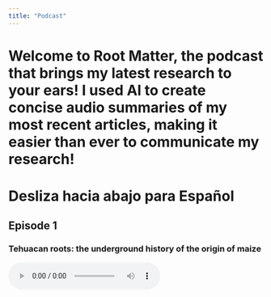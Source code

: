 ```yaml
---
title: "Podcast"
---
```


<head>
<!-- Google tag (gtag.js) -->
<script async src="https://www.googletagmanager.com/gtag/js?id=G-ERV5WXQZ44"></script>
<script>
  window.dataLayer = window.dataLayer || [];
  function gtag(){dataLayer.push(arguments);}
  gtag('js', new Date());

  gtag('config', 'G-ERV5WXQZ44');
</script>
</head> 

# Welcome to **Root Matter**, the podcast that brings my latest research to your ears! I used AI to create concise audio summaries of my most recent articles, making it easier than ever to communicate my research!
# Desliza hacia abajo para **Español**

##
## Episode 1 
###  Tehuacan roots: the underground history of the origin of maize 

<audio controls>
  <source src="Episode1_English.wav" type="audio/wav">
  Your browser does not support the audio element.
</audio>

##
## Episode 2 
###  Efficient roots: less nitrogen, more maize!

<audio controls>
  <source src="Episode2_English.wav" type="audio/wav">
  Your browser does not support the audio element.
</audio>

##
## Episode 3 
###  The Journey of Maize to Peru

<audio controls>
  <source src="Episode3_English.wav" type="audio/wav">
  Your browser does not support the audio element.
</audio>

##
## Episode 4 
###  The Power of Thick Roots: How Maize Cell Walls Fight Drought

<audio controls>
  <source src="Episode4_English.wav" type="audio/wav">
  Your browser does not support the audio element.
</audio>

##
## Episode 5 
###  Back to the future: simulations of the past to understand modern maize. 

<audio controls>
  <source src="Episode5_English.wav" type="audio/wav">
  Your browser does not support the audio element.
</audio>

##
## Episode 6 
###  The root cortex of the Poaceae: a diverse, dynamic, and dispensable tissue

<audio controls>
  <source src="Episode6_English.wav" type="audio/wav">
  Your browser does not support the audio element.
</audio>

##
## Episode 7 
###  Simulating Success Belowground: Engineering Maize Roots for Stress Adaptation

<audio controls>
  <source src="Episode7_English.wav" type="audio/wav">
  Your browser does not support the audio element.
</audio>

## __________________________________________________________________
##
# Version en Español
##
# ¡Bienvenidos a **Raiz del Asunto**, el podcast que trae mis últimas investigaciones a tus oídos! ¡Usé Inteligencia Artificial para crear resúmenes de audio concisos de mis artículos más recientes, y con esto mejorar la comunicación de mi investigación!

##
## Episodio 1 
### Raíces de Tehuacán: La Historia Oculta del Maíz Antiguo

<audio controls>
  <source src="Episode1_Espanol.wav" type="audio/wav">
  Your browser does not support the audio element.
</audio>

##
## Episodio 2 
###  Raíces Eficientes: Menos Nitrógeno, Más Maíz!

<audio controls>
  <source src="Episode2_Espanol.wav" type="audio/wav">
  Your browser does not support the audio element.
</audio>

##
## Episodio 3 
###  La Travesía del Maíz hacia el Perú

<audio controls>
  <source src="Episode3_Espanol.wav" type="audio/wav">
  Your browser does not support the audio element.
</audio>

##
## Episodio 4 
###  El Poder de las Raíces Gruesas: las Paredes Celulares del Maíz ayudan contra la Sequía

<audio controls>
  <source src="Episode4_Espanol.wav" type="audio/wav">
  Your browser does not support the audio element.
</audio>

##
## Episodio 5 
###  Volver al futuro: simulaciones del pasado para entender el maiz moderno

<audio controls>
  <source src="Episode5_Espanol.wav" type="audio/wav">
  Your browser does not support the audio element.
</audio>

##
## Episodio 6 
###  El Córtex Radicular de Poaceae: Diverso, Dinámico y Prescindible

<audio controls>
  <source src="Episode6_Espanol.wav" type="audio/wav">
  Your browser does not support the audio element.
</audio>

##
## Episodio 7 
###  Simulando el Éxito Subterráneo: Diseñando Raíces de Maíz para Adaptarse al Estrés

<audio controls>
  <source src="Episode7_Espanol.wav" type="audio/wav">
  Your browser does not support the audio element.
</audio>